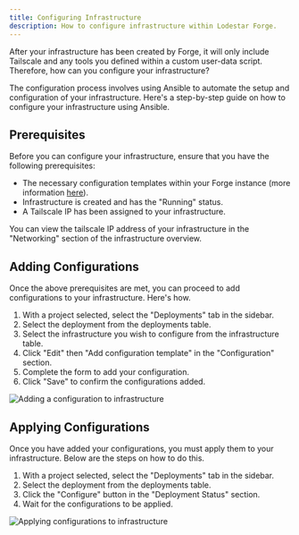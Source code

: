 ```yaml
---
title: Configuring Infrastructure
description: How to configure infrastructure within Lodestar Forge.
---
```


After your infrastructure has been created by Forge, it will only include Tailscale and any tools you defined within a custom user-data script. Therefore, how can you configure your infrastructure?

The configuration process involves using Ansible to automate the setup and configuration of your infrastructure. Here's a step-by-step guide on how to configure your infrastructure using Ansible.

## Prerequisites
Before you can configure your infrastructure, ensure that you have the following prerequisites:

- The necessary configuration templates within your Forge instance (more information [here](/docs/files-and-templates/configuration-templates)).
- Infrastructure is created and has the "Running" status.
- A Tailscale IP has been assigned to your infrastructure.

<Note>
    You can view the tailscale IP address of your infrastructure in the "Networking" section of the infrastructure overview.
</Note>

## Adding Configurations
Once the above prerequisites are met, you can proceed to add configurations to your infrastructure. Here's how.

1. With a project selected, select the "Deployments" tab in the sidebar.
2. Select the deployment from the deployments table.
3. Select the infrastructure you wish to configure from the infrastructure table.
4. Click "Edit" then "Add configuration template" in the "Configuration" section.
5. Complete the form to add your configuration.
6. Click "Save" to confirm the configurations added.

![Adding a configuration to infrastructure](/images/add-configuration.png)

## Applying Configurations
Once you have added your configurations, you must apply them to your infrastructure. Below are the steps on how to do this.

1. With a project selected, select the "Deployments" tab in the sidebar.
2. Select the deployment from the deployments table.
3. Click the "Configure" button in the "Deployment Status" section.
4. Wait for the configurations to be applied.

![Applying configurations to infrastructure](/images/apply-configurations.png)
